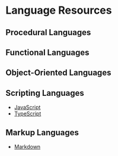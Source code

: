 # Language Resources

## Procedural Languages

## Functional Languages

## Object-Oriented Languages

## Scripting Languages

- [JavaScript](language-resources/javascript)
- [TypeScript](language-resources/typescript)

## Markup Languages

- [Markdown](language-resources/markdown)
